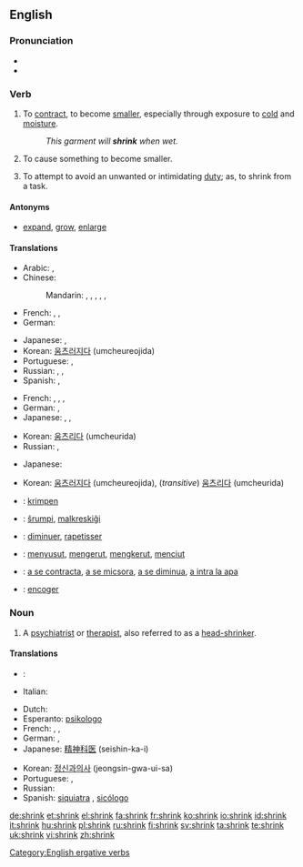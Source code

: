 ==English==

===Pronunciation===
* {{IPA|/'ʃɻɪŋk/}}
* {{rhymes|ɪŋk}}

===Verb===
{{en-verb|shrinks|shrinking|'''[[shrank]]''' or '''[[shrunk]]'''|'''[[shrunk]]''' or '''[[shrunken]]'''}}

# {{intransitive}} To [[contract]], to become [[smaller]], especially through exposure to [[cold]] and [[moisture]].
#: ''This garment will '''shrink''' when wet.''
# {{transitive}} To cause something to become smaller.
# {{intransitive}} To attempt to avoid an unwanted or intimidating [[duty]]; as, to shrink from a task.

====Antonyms====
* [[expand]], [[grow]], [[enlarge]]

====Translations====
{{trans-top|intransitive: to contract, to become smaller}}
* Arabic: {{t|ar|تقلص|tr=taqallaSa|sc=Arab}},  {{t|ar|أحجم|tr='aHjama|sc=Arab}}
* Chinese:
*: Mandarin: {{t|cmn|收縮|sc=Hani}},  {{t|cmn|收缩|tr=shōusuō|sc=Hani}},  {{t-|cmn|縮|sc=Hani}},  {{t-|cmn|缩|tr=suō|sc=Hani}},  {{t|cmn|縮水|sc=Hani}},  {{t|cmn|缩水|tr=suōshuǐ|sc=Hani}}
* French: {{t|fr|se réduire}},  {{t+|fr|rétrécir}},  {{t-|fr|se resserrer}}
* German: {{t-|de|schrumpfen}}
{{trans-mid}}
* Japanese: {{t-|ja|縮む|tr=chijimu|sc=Jpan}}, {{t|ja|縮まる|tr=chijimaru|sc=Jpan}}
* Korean: [[움츠러지다]] (umcheureojida)
* Portuguese: {{t|pt|encolher}}, {{t|pt|contrair}}
* Russian: {{t|ru|сжиматься|tr=sžimát’sja|sc=Cyrl}},  {{t|ru|сокращаться|tr=sokraščát’sja|sc=Cyrl}},  {{t|ru|уменьшиться|tr=umén’šit’sja|sc=Cyrl}}
* Spanish: {{t|es|contraerse}},  {{t|es|encogerse}}
{{trans-bottom}}

{{trans-top|transitive: to cause something to shrink (intransitive)}}
* French: {{t+|fr|rétrécir}},  {{t|fr|faire rétrécir}},  {{t|fr|rapetisser}},  {{t+|fr|diminuer}}
* German: {{t-|de|schrumpfen}},  {{t+|de|abnehmen}}
* Japanese: {{t-|ja|縮める|tr=chijimeru|sc=Jpan}}, {{t-|ja|縮小する|tr=shukushō suru|sc=Jpan}}, {{t-|ja|短縮する|tr=tanshuku suru|sc=Jpan}}
{{trans-mid}}
* Korean: [[움츠리다]] (umcheurida)
* Russian: {{t|ru|уменьшить|tr=umén’šit’|sc=Cyrl}},  {{t|ru|сжимать|tr=sžimát’|sc=Cyrl}}
{{trans-bottom}}

{{trans-top|intransitive: to attempt to avoid an unwanted or intimidating duty}}
* Japanese: {{t|ja|しりごみする|tr=shirigomi suru|sc=Jpan}}
{{trans-mid}}
* Korean: [[움츠러지다]] (umcheureojida), (''transitive'') [[움츠리다]] (umcheurida)
{{trans-bottom}}

{{checktrans-top}}
* {{ttbc|Dutch}}: [[krimpen]]
* {{ttbc|Esperanto}}: [[ŝrumpi]], [[malkreskiĝi]]
* {{ttbc|French}}: [[diminuer]], [[rapetisser]]
* {{ttbc|Indonesian}}: [[susut|menyusut]], [[kerut|mengerut]], [[kerut|mengkerut]], [[ciut|menciut]]
{{checktrans-mid}}
* {{ttbc|Romanian}}: [[a se contracta]], [[a se micsora]], [[a se diminua]], [[a intra la apa]]
* {{ttbc|Spanish}}: [[encoger]]
{{checktrans-bottom}}

===Noun===
{{en-noun}}

# {{slang}} A [[psychiatrist]] or [[therapist]], also referred to as a [[head-shrinker]].

====Translations====
{{trans-top|psychiatrist or therapist (informal, belittling)}}
* {{trreq|Finnish}}:
* Italian: {{t|it|strizzacervelli|m}}
{{trans-mid}}
{{trans-bottom}}
{{checktrans-top}}
* Dutch: {{t+|nl|psychiater}}
* Esperanto: [[psikologo]]
* French: {{t+|fr|psychiatre|m}}, {{t+|fr|psychanalyste|m}}, {{t-|fr|psy|m}}
* German: {{t+|de|Psychiater|m}}, {{t+|de|Psychologe}}
* Japanese: [[精神科医]] (seishin-ka-i)
{{trans-mid}}
* Korean: [[정신과의사]] (jeongsin-gwa-ui-sa)
* Portuguese: {{t+|pt|psiquiatra|m|f}}, {{t+|pt|psicólogo|m}}
* Russian: {{t+|ru|психиатр|m|tr=psixiátr|sc=Cyrl}}
* Spanish: [[siquiatra]] {{m|f}}, [[sicólogo]] {{m}}
{{trans-bottom}}

[[Category:English ergative verbs]]

[[de:shrink]]
[[et:shrink]]
[[el:shrink]]
[[fa:shrink]]
[[fr:shrink]]
[[ko:shrink]]
[[io:shrink]]
[[id:shrink]]
[[it:shrink]]
[[hu:shrink]]
[[pl:shrink]]
[[ru:shrink]]
[[fi:shrink]]
[[sv:shrink]]
[[ta:shrink]]
[[te:shrink]]
[[uk:shrink]]
[[vi:shrink]]
[[zh:shrink]]